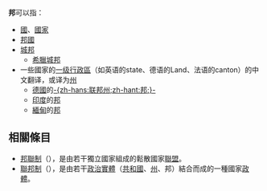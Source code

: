 '''邦'''可以指：
* [[國|國]]、[[國家|國家]]
* [[邦國|邦國]]
* [[城邦|城邦]]
** [[希臘城邦|希臘城邦]]
* 一些國家的[[一级行政區|一级行政區]]（如英语的state、德语的Land、法语的canton）的中文翻译，或译为[[州|州]]
** [[德國|德國]]的[[联邦州_(德国)|-{zh-hans:联邦州;zh-hant:邦;}-]]
** [[印度|印度]]的[[印度行政區劃|邦]]
** [[緬甸|緬甸]]的[[邦_(緬甸)|邦]]

== 相關條目 ==
* [[邦聯制|邦聯制]]（{{lang-en|confederation}}），是由若干獨立國家組成的鬆散國家[[聯盟|聯盟]]。
* [[聯邦制|聯邦制]]（{{lang-en|federation}}），是由若干[[政治實體|政治實體]]（[[共和國|共和國]]、[[州|州]]、邦）結合而成的一種國家[[政體|政體]]。

{{消歧義|B|Cat=一字消歧義}}